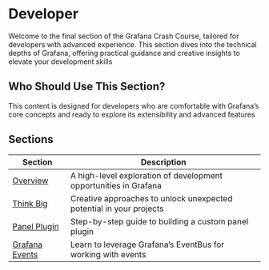 # Developer

Welcome to the final section of the Grafana Crash Course, tailored for developers with advanced experience. This section dives into the technical depths of Grafana, offering practical guidance and creative insights to elevate your development skills

## Who Should Use This Section?

This content is designed for developers who are comfortable with Grafana’s core concepts and ready to explore its extensibility and advanced features

## Sections

| Section                    | Description                                                         |
| -------------------------- | ------------------------------------------------------------------- |
| [Overview](overview)       | A high-level exploration of development opportunities in Grafana    |
| [Think Big](thinkbig)      | Creative approaches to unlock unexpected potential in your projects |
| [Panel Plugin](panel)      | Step-by-step guide to building a custom panel plugin                |
| [Grafana Events](eventbus) | Learn to leverage Grafana’s EventBus for working with events        |
